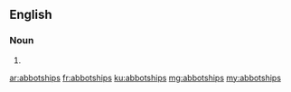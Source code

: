 ==English==

===Noun===
{{head|en}}

# {{plural of|abbotship}}

[[ar:abbotships]]
[[fr:abbotships]]
[[ku:abbotships]]
[[mg:abbotships]]
[[my:abbotships]]